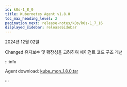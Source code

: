 ```yaml
---
id: k8s-1_8_0
title: Kubernetes Agent v1.8.0
toc_max_heading_level: 2
pagination_next: release-notes/k8s/k8s-1_7_16
displayed_sidebar: releaseSidebar
---
```


2024년 12월 02일

<Status priority='0'>Changed</Status> 유지보수 및 확장성을 고려하여 에이전트 코드 구조 개선


:::info

Agent download: [kube_mon_1.8.0.tar](https://repo.whatap.io/docker/kube_mon_1.8.0.tar)

:::
